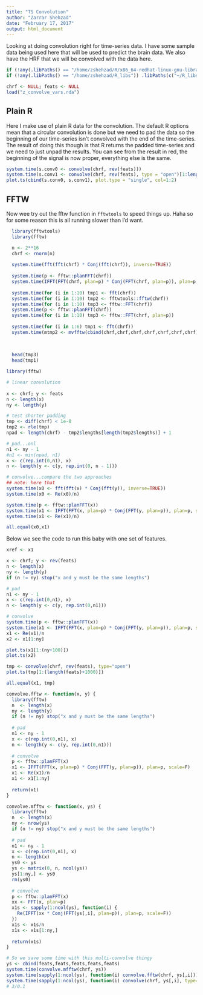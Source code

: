 ```yaml
---
title: "TS Convolution"
author: "Zarrar Shehzad"
date: "February 17, 2017"
output: html_document
---
```


Looking at doing convolution right for time-series data. I have some sample 
data being used here that will be used to predict the brain data. We also have
the HRF that we will be convolved with the data here.

```r
if (!any(.libPaths() == "/home/zshehzad/R/x86_64-redhat-linux-gnu-library/3.2")) .libPaths(c("/home/zshehzad/R/x86_64-redhat-linux-gnu-library/3.2", .libPaths()))
if (!any(.libPaths() == "/home/zshehzad/R_libs")) .libPaths(c("~/R_libs", .libPaths()))

chrf <- NULL; feats <- NULL
load("z_convolve_vars.rda")
```

## Plain R

Here I make use of plain R data for the convolution. The default R options mean
that a circular convolution is done but we need to pad the data so the beginning
of our time-series isn't convolved with the end of the time-series. The result
of doing this though is that R returns the padded time-series and we need to just
unpad the results. You can see from the result in red, the beginning of the 
signal is now proper, everything else is the same.

```r
system.time(s.conv0 <- convolve(chrf, rev(feats)))
system.time(s.conv1 <- convolve(chrf, rev(feats), type = "open")[1:length(feats)])
plot.ts(cbind(s.conv0, s.conv1), plot.type = "single", col=1:2)
```

## FFTW

Now wee try out the fftw function in `fftwtools` to speed things up. Haha so
for some reason this is all running slower than I'd want.

```r
  library(fftwtools)
  library(fftw)

  n <- 2**16
  chrf <- rnorm(n)
  
  system.time(fft(fft(chrf) * Conj(fft(chrf)), inverse=TRUE))
  
  system.time(p <- fftw::planFFT(chrf))
  system.time(IFFT(FFT(chrf, plan=p) * Conj(FFT(chrf, plan=p)), plan=p, scale=F))
  
  system.time(for (i in 1:10) tmp1 <- fft(chrf))
  system.time(for (i in 1:10) tmp2 <- fftwtools::fftw(chrf))
  system.time(for (i in 1:10) tmp3 <- fftw::FFT(chrf))
  system.time(p <- fftw::planFFT(chrf))
  system.time(for (i in 1:10) tmp3 <- fftw::FFT(chrf, plan=p))
  
  system.time(for (i in 1:6) tmp1 <- fft(chrf))
  system.time(mtmp2 <- mvfftw(cbind(chrf,chrf,chrf,chrf,chrf,chrf,chrf)))
  
  
  
  head(tmp3)
  head(tmp1)
```


```r
library(fftw)

# linear convolution
  
x <- chrf; y <- feats
n <- length(x)
ny <- length(y)

# test shorter padding
tmp <- diff(chrf) < 1e-8
tmp2 <- rle(tmp)
npad <- length(chrf) - tmp2$lengths[length(tmp2$lengths)] + 1

# pad...onl
n1 <- ny - 1
#n1 <- min(npad, n1)
x <- c(rep.int(0,n1), x)
n <- length(y <- c(y, rep.int(0, n - 1)))

# convolve...compare the two approaches
## note: here that 
system.time(x0 <- fft(fft(x) * Conj(fft(y)), inverse=TRUE))
system.time(x0 <- Re(x0)/n)

system.time(p <- fftw::planFFT(x))
system.time(x1 <- IFFT(FFT(x, plan=p) * Conj(FFT(y, plan=p)), plan=p, scale=F))
system.time(x1 <- Re(x1)/n)

all.equal(x0,x1)
```


Below we see the code to run this baby with one set of features.

```r
xref <- x1

x <- chrf; y <- rev(feats)
n <- length(x)
ny <- length(y)
if (n != ny) stop("x and y must be the same lengths")

# pad
n1 <- ny - 1
x <- c(rep.int(0,n1), x)
n <- length(y <- c(y, rep.int(0,n1)))

# convolve
system.time(p <- fftw::planFFT(x))
system.time(x1 <- IFFT(FFT(x, plan=p) * Conj(FFT(y, plan=p)), plan=p, scale=F))
x1 <- Re(x1)/n
x2 <- x1[1:ny]

plot.ts(x1[1:(ny+100)])
plot.ts(x2)

tmp <- convolve(chrf, rev(feats), type="open")
plot.ts(tmp[1:(length(feats)+1000)])

all.equal(x1, tmp)
```


```r
convolve.fftw <- function(x, y) {
  library(fftw)
  n  <- length(x)
  ny <- length(y)
  if (n != ny) stop("x and y must be the same lengths")
  
  # pad
  n1 <- ny - 1
  x <- c(rep.int(0,n1), x)
  n <- length(y <- c(y, rep.int(0,n1)))
  
  # convolve
  p <- fftw::planFFT(x)
  x1 <- IFFT(FFT(x, plan=p) * Conj(FFT(y, plan=p)), plan=p, scale=F)
  x1 <- Re(x1)/n
  x1 <- x1[1:ny]
  
  return(x1)
}

convolve.mfftw <- function(x, ys) {
  library(fftw)
  n  <- length(x)
  ny <- nrow(ys)
  if (n != ny) stop("x and y must be the same lengths")
  
  # pad
  n1 <- ny - 1
  x <- c(rep.int(0,n1), x)
  n <- length(x)
  ys0 <- ys
  ys <- matrix(0, n, ncol(ys))
  ys[1:ny,] <- ys0
  rm(ys0)
  
  # convolve
  p <- fftw::planFFT(x)
  xx <- FFT(x, plan=p)
  x1s <- sapply(1:ncol(ys), function(i) {
    Re(IFFT(xx * Conj(FFT(ys[,i], plan=p)), plan=p, scale=F))
  })
  x1s <- x1s/n
  x1s <- x1s[1:ny,]
  
  return(x1s)
}

# So we save some time with this multi-convolve thingy
ys <- cbind(feats,feats,feats,feats,feats)
system.time(convolve.mfftw(chrf, ys))
system.time(sapply(1:ncol(ys), function(i) convolve.fftw(chrf, ys[,i])))
system.time(sapply(1:ncol(ys), function(i) convolve(chrf, ys[,i], type='open')))
# 3/0.1
```
